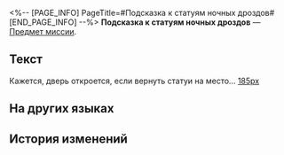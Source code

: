 <%-- [PAGE_INFO]
PageTitle=#Подсказка к статуям ночных дроздов#
[END_PAGE_INFO] --%>
{{Предмет Инфобокс
|id          = 150035
|Изображение = Предмет Подсказка к статуям ночных дроздов.png
|Тип         = Предмет миссии
|Инвентарь   = Миссии
|Редкость    = 3
|Эффект      = 
|Описание    = Кажется, дверь откроется, если вернуть статуи на место...
}}
'''Подсказка к статуям ночных дроздов''' — [[Предмет миссии]].

==Текст==
<div align="center">{{Цвет|Ключевой|Подсказка к статуям ночных дроздов}}</div>
Кажется, дверь откроется, если вернуть статуи на место...
[[Файл:Предмет Подсказка к статуям ночных дроздов.png|185px]]

==На других языках==
{{На других языках
|en   = Nightingale Statue Clue
|zhs  = 隐夜鸫雕像的线索
|zht  = 隱夜鶇雕像的線索
|ja   = ツグミの彫像の手がかり
|ko   = 밤꾀꼬리 조각상에 대한 단서
|es   = Pista de la estatua del Ruiseñor
|fr   = Indice à propos des statues de rossignols
|ru   = Подсказка к статуям ночных дроздов
|th   = เบาะแสของรูปปั้น Nightingale
|vi   = Manh Mối Của Tượng Nightingale
|de   = Hinweis zu den Nachtigall-Statuen
|id   = Petunjuk Patung Nightingale
|pt   = Pista da Estátua de Rouxinol
}}

==История изменений==
{{История изменений|3.5}}